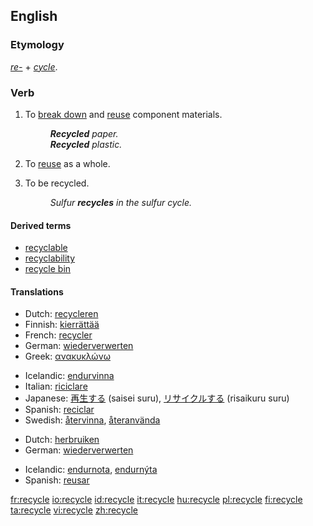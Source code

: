 ==English==

===Etymology===
''[[re-]]'' + ''[[cycle]]''.

===Verb===
{{wikipedia|Recycling}}
{{en-verb|recycl|es}}

# {{transitive}} To [[break down]] and [[reuse]] component materials.
#: '''''Recycled''' paper.''
#: '''''Recycled''' plastic.''
# {{transitive}} To [[reuse]] as a whole.
# {{intransitive|ergative}} To be recycled.
#: ''Sulfur '''recycles''' in the sulfur cycle.''

====Derived terms====
* [[recyclable]]
* [[recyclability]]
* [[recycle bin]]

====Translations====
{{trans-top|to break down and reuse component materials}}
* Dutch: [[recycleren]]
* Finnish: [[kierrättää]]
* French: [[recycler]]
* German: [[wiederverwerten]]
* Greek: [[ανακυκλώνω]]
{{trans-mid}}
* Icelandic: [[endurvinna]]
* Italian: [[riciclare]]
* Japanese: [[再生する]] (saisei suru), [[リサイクルする]] (risaikuru suru)
* Spanish: [[reciclar]]
* Swedish: [[återvinna]], [[återanvända]]
{{trans-bottom}}

{{trans-top|to reuse as a whole}}
* Dutch: [[herbruiken]]
* German: [[wiederverwerten]]
{{trans-mid}}
* Icelandic: [[endurnota]], [[endurnýta]]
* Spanish: [[reusar]]
{{trans-bottom}}

[[fr:recycle]]
[[io:recycle]]
[[id:recycle]]
[[it:recycle]]
[[hu:recycle]]
[[pl:recycle]]
[[fi:recycle]]
[[ta:recycle]]
[[vi:recycle]]
[[zh:recycle]]